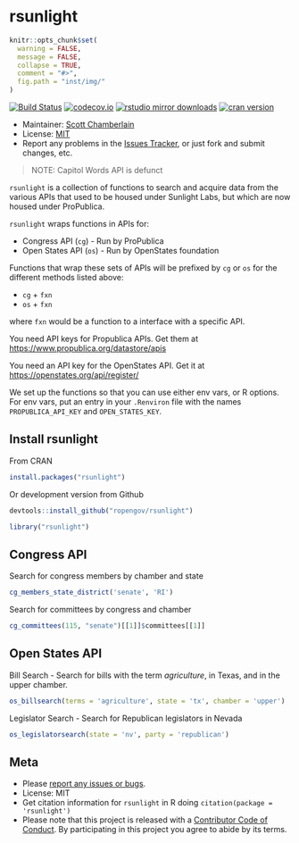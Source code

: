 rsunlight
======

```r
knitr::opts_chunk$set(
  warning = FALSE,
  message = FALSE,
  collapse = TRUE,
  comment = "#>",
  fig.path = "inst/img/"
)
```

[![Build Status](https://travis-ci.org/rOpenGov/rsunlight.svg?branch=master)](https://travis-ci.org/rOpenGov/rsunlight)
[![codecov.io](https://codecov.io/github/rOpenGov/rsunlight/coverage.svg?branch=master)](https://codecov.io/github/rOpenGov/rsunlight?branch=master)
[![rstudio mirror downloads](http://cranlogs.r-pkg.org/badges/grand-total/rsunlight)](https://github.com/metacran/cranlogs.app)
[![cran version](http://www.r-pkg.org/badges/version/rsunlight)](https://cran.r-project.org/package=rsunlight)


+ Maintainer: [Scott Chamberlain](https://github.com/sckott/)
+ License: [MIT](http://opensource.org/licenses/MIT)
+ Report any problems in the [Issues Tracker](https://github.com/ropengov/rsunlight/issues), or just fork and submit changes, etc.


> NOTE: Capitol Words API is defunct

`rsunlight` is a collection of functions to search and acquire data from the various APIs that used to be housed under Sunlight Labs, but which are now housed under ProPublica.

`rsunlight` wraps functions in APIs for:

* Congress API (`cg`) - Run by ProPublica
* Open States API (`os`) - Run by OpenStates foundation

Functions that wrap these sets of APIs will be prefixed by `cg` or `os` for the different methods listed above:

* `cg` + `fxn`
* `os` + `fxn`

where `fxn` would be a function to a interface with a specific API.


You need API keys for Propublica APIs. Get them at
<https://www.propublica.org/datastore/apis>

You need an API key for the OpenStates API. Get it at
<https://openstates.org/api/register/>


We set up the functions so that you can use either env vars, or R options.
For env vars, put an entry in your `.Renviron` file with the names
`PROPUBLICA_API_KEY` and `OPEN_STATES_KEY`.

## Install rsunlight

From CRAN

```r
install.packages("rsunlight")
```

Or development version from Github

```r
devtools::install_github("ropengov/rsunlight")
```

```r
library("rsunlight")
```

## Congress API

Search for congress members by chamber and state

```r
cg_members_state_district('senate', 'RI')
```

Search for committees by congress and chamber

```r
cg_committees(115, "senate")[[1]]$committees[[1]]
```

## Open States API

Bill Search - Search for bills with the term _agriculture_, in Texas, and in the upper chamber.

```r
os_billsearch(terms = 'agriculture', state = 'tx', chamber = 'upper')
```

Legislator Search - Search for Republican legislators in Nevada

```r
os_legislatorsearch(state = 'nv', party = 'republican')
```

## Meta

* Please [report any issues or bugs](https://github.com/ropengov/rsunlight/issues).
* License: MIT
* Get citation information for `rsunlight` in R doing `citation(package = 'rsunlight')`
* Please note that this project is released with a [Contributor Code of Conduct](CODE_OF_CONDUCT.md). By participating in this project you agree to abide by its terms.
